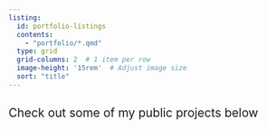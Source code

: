 ```yaml
---
listing: 
  id: portfolio-listings
  contents: 
    - "portfolio/*.qmd"
  type: grid
  grid-columns: 2  # 1 item per row
  image-height: '15rem'  # Adjust image size
  sort: "title"
---
```


## [Check out some of my public projects below]{style="font-weight:400;"}
